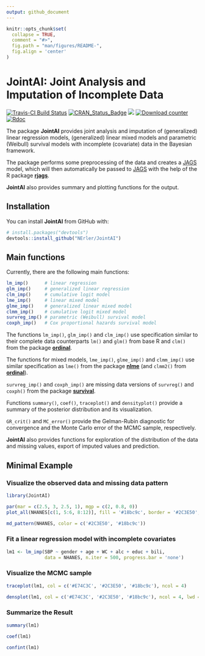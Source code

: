```yaml
---
output: github_document
---
```


<!-- README.md is generated from README.Rmd. Please edit that file -->

```r
knitr::opts_chunk$set(
  collapse = TRUE,
  comment = "#>",
  fig.path = "man/figures/README-",
  fig.align = 'center'
)
```

# JointAI: Joint Analysis and Imputation of Incomplete Data

[![Travis-CI Build Status](https://travis-ci.org/NErler/JointAI.svg?branch=master)](https://travis-ci.org/NErler/JointAI)
[![CRAN_Status_Badge](https://www.r-pkg.org/badges/version-last-release/JointAI)](https://CRAN.R-project.org/package=JointAI)
[![](https://cranlogs.r-pkg.org/badges/grand-total/JointAI)](https://CRAN.R-project.org/package=JointAI)
[![Download counter](http://cranlogs.r-pkg.org/badges/JointAI)](https://cran.r-project.org/package=JointAI)
[![Rdoc](http://www.rdocumentation.org/badges/version/JointAI)](http://www.rdocumentation.org/packages/JointAI)


The package **JointAI** provides joint analysis and imputation of 
(generalized) linear regression models, (generalized) linear mixed models 
and parametric (Weibull) survival models with incomplete (covariate) data in 
the Bayesian framework.

The package performs some preprocessing of the data and creates a 
[JAGS](http://mcmc-jags.sourceforge.net) model, which will then automatically 
be passed to [JAGS](http://mcmc-jags.sourceforge.net)
with the help of the R package [**rjags**](https://CRAN.R-project.org/package=rjags).

**JointAI** also provides summary and plotting functions for the output.

    
## Installation

You can install **JointAI** from GitHub with:

```r
# install.packages("devtools")
devtools::install_github("NErler/JointAI")
```


## Main functions
Currently, there are the following main functions:

``` r
lm_imp()      # linear regression
glm_imp()     # generalized linear regression 
clm_imp()     # cumulative logit model
lme_imp()     # linear mixed model
glme_imp()    # generalized linear mixed model
clmm_imp()    # cumulative logit mixed model
survreg_imp() # parametric (Weibull) survival model
coxph_imp()   # Cox proportional hazards survival model
```

The functions `lm_imp()`, `glm_imp()` and `clm_imp()` use specification similar
to their complete data counterparts `lm()` and `glm()` from base R and `clm()`
from the package [**ordinal**](https://CRAN.R-project.org/package=ordinal).

The functions for mixed models, `lme_imp()`, `glme_imp()` and `clmm_imp()` use
similar specification as `lme()` from the package 
[**nlme**](https://CRAN.R-project.org/package=nlme) (and `clmm2()` from
[**ordinal**](https://CRAN.R-project.org/package=nlme)).

`survreg_imp()` and `coxph_imp()` are missing data versions of `survreg()` and
`coxph()` from the package [**survival**](https://CRAN.R-project.org/package=survival).


Functions `summary()`, `coef()`, `traceplot()` and `densityplot()` provide a summary
of the posterior distribution and its visualization.

`GR_crit()` and `MC_error()` provide the Gelman-Rubin diagnostic for
convergence and the Monte Carlo error of the MCMC sample, respectively.

**JointAI** also provides functions for exploration of the distribution of the
data and missing values, export of imputed values and prediction.


## Minimal Example
### Visualize the observed data and missing data pattern
```r
library(JointAI)

par(mar = c(2.5, 3, 2.5, 1), mgp = c(2, 0.8, 0))
plot_all(NHANES[c(1, 5:6, 8:12)], fill = '#18bc9c', border = '#2C3E50', ncol = 4, nclass = 30)
```


```r
md_pattern(NHANES, color = c('#2C3E50', '#18bc9c'))
```

### Fit a linear regression model with incomplete covariates

```r
lm1 <- lm_imp(SBP ~ gender + age + WC + alc + educ + bili,
              data = NHANES, n.iter = 500, progress.bar = 'none')
```

### Visualize the MCMC sample
```r
traceplot(lm1, col = c('#E74C3C', '#2C3E50', '#18bc9c'), ncol = 4)
```

```r
densplot(lm1, col = c('#E74C3C', '#2C3E50', '#18bc9c'), ncol = 4, lwd = 2)
```

### Summarize the Result
```r
summary(lm1)
```

```r
coef(lm1)

confint(lm1)
```

